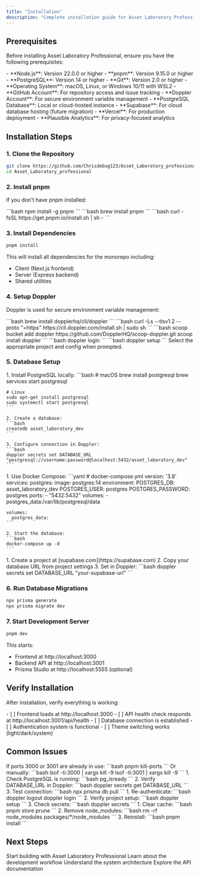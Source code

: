 ```yaml
---
title: "Installation"
description: "Complete installation guide for Asset Laboratory Professional"
---
```


## Prerequisites

Before installing Asset Laboratory Professional, ensure you have the following prerequisites:

<AccordionGroup>
  <Accordion title="System Requirements">
    - **Node.js**: Version 22.0.0 or higher
    - **pnpm**: Version 9.15.0 or higher
    - **PostgreSQL**: Version 14 or higher
    - **Git**: Version 2.0 or higher
    - **Operating System**: macOS, Linux, or Windows 10/11 with WSL2
  </Accordion>

  <Accordion title="Required Accounts">
    - **GitHub Account**: For repository access and issue tracking
    - **Doppler Account**: For secure environment variable management
    - **PostgreSQL Database**: Local or cloud-hosted instance
  </Accordion>

  <Accordion title="Optional Services">
    - **Supabase**: For cloud database hosting (future migration)
    - **Vercel**: For production deployment
    - **Plausible Analytics**: For privacy-focused analytics
  </Accordion>
</AccordionGroup>

## Installation Steps

### 1. Clone the Repository

```bash
git clone https://github.com/Chrisdebug123/Asset_Laboratory_professional.git
cd Asset_Laboratory_professional
```

### 2. Install pnpm

If you don't have pnpm installed:

<Tabs>
  <Tab title="npm">
    ```bash
    npm install -g pnpm
    ```
  </Tab>
  <Tab title="Homebrew (macOS)">
    ```bash
    brew install pnpm
    ```
  </Tab>
  <Tab title="Curl">
    ```bash
    curl -fsSL https://get.pnpm.io/install.sh | sh -
    ```
  </Tab>
</Tabs>

### 3. Install Dependencies

```bash
pnpm install
```

This will install all dependencies for the monorepo including:
- Client (Next.js frontend)
- Server (Express backend)
- Shared utilities

### 4. Setup Doppler

Doppler is used for secure environment variable management:

<Steps>
  <Step title="Install Doppler CLI">
    <Tabs>
      <Tab title="macOS">
        ```bash
        brew install dopplerhq/cli/doppler
        ```
      </Tab>
      <Tab title="Linux">
        ```bash
        curl -Ls --tlsv1.2 --proto "=https" https://cli.doppler.com/install.sh | sudo sh
        ```
      </Tab>
      <Tab title="Windows">
        ```bash
        scoop bucket add doppler https://github.com/DopplerHQ/scoop-doppler.git
        scoop install doppler
        ```
      </Tab>
    </Tabs>
  </Step>

  <Step title="Authenticate with Doppler">
    ```bash
    doppler login
    ```
  </Step>

  <Step title="Setup Project">
    ```bash
    doppler setup
    ```
    Select the appropriate project and config when prompted.
  </Step>
</Steps>

### 5. Database Setup

<Tabs>
  <Tab title="Local PostgreSQL">
    1. Install PostgreSQL locally:
    ```bash
    # macOS
    brew install postgresql
    brew services start postgresql

    # Linux
    sudo apt-get install postgresql
    sudo systemctl start postgresql
    ```

    2. Create a database:
    ```bash
    createdb asset_laboratory_dev
    ```

    3. Configure connection in Doppler:
    ```bash
    doppler secrets set DATABASE_URL "postgresql://username:password@localhost:5432/asset_laboratory_dev"
    ```
  </Tab>

  <Tab title="Docker">
    1. Use Docker Compose:
    ```yaml
    # docker-compose.yml
    version: '3.8'
    services:
      postgres:
        image: postgres:14
        environment:
          POSTGRES_DB: asset_laboratory_dev
          POSTGRES_USER: postgres
          POSTGRES_PASSWORD: postgres
        ports:
          - "5432:5432"
        volumes:
          - postgres_data:/var/lib/postgresql/data

    volumes:
      postgres_data:
    ```

    2. Start the database:
    ```bash
    docker-compose up -d
    ```
  </Tab>

  <Tab title="Cloud (Supabase)">
    1. Create a project at [supabase.com](https://supabase.com)
    2. Copy your database URL from project settings
    3. Set in Doppler:
    ```bash
    doppler secrets set DATABASE_URL "your-supabase-url"
    ```
  </Tab>
</Tabs>

### 6. Run Database Migrations

```bash
npx prisma generate
npx prisma migrate dev
```

### 7. Start Development Server

```bash
pnpm dev
```

This starts:
- Frontend at http://localhost:3000
- Backend API at http://localhost:3001
- Prisma Studio at http://localhost:5555 (optional)

## Verify Installation

After installation, verify everything is working:

<Checklist>
  - [ ] Frontend loads at http://localhost:3000
  - [ ] API health check responds at http://localhost:3001/api/health
  - [ ] Database connection is established
  - [ ] Authentication system is functional
  - [ ] Theme switching works (light/dark/system)
</Checklist>

## Common Issues

<AccordionGroup>
  <Accordion title="Port Already in Use">
    If ports 3000 or 3001 are already in use:
    ```bash
    pnpm kill-ports
    ```
    Or manually:
    ```bash
    lsof -ti:3000 | xargs kill -9
    lsof -ti:3001 | xargs kill -9
    ```
  </Accordion>

  <Accordion title="Database Connection Failed">
    1. Check PostgreSQL is running:
    ```bash
    pg_isready
    ```
    2. Verify DATABASE_URL in Doppler:
    ```bash
    doppler secrets get DATABASE_URL
    ```
    3. Test connection:
    ```bash
    npx prisma db pull
    ```
  </Accordion>

  <Accordion title="Doppler Authentication Issues">
    1. Re-authenticate:
    ```bash
    doppler logout
    doppler login
    ```
    2. Verify project setup:
    ```bash
    doppler setup
    ```
    3. Check secrets:
    ```bash
    doppler secrets
    ```
  </Accordion>

  <Accordion title="pnpm Installation Failed">
    1. Clear cache:
    ```bash
    pnpm store prune
    ```
    2. Remove node_modules:
    ```bash
    rm -rf node_modules packages/*/node_modules
    ```
    3. Reinstall:
    ```bash
    pnpm install
    ```
  </Accordion>
</AccordionGroup>

## Next Steps

<CardGroup cols={2}>
  <Card title="Quick Start" icon="rocket" href="/quickstart">
    Start building with Asset Laboratory Professional
  </Card>
  <Card title="Development" icon="code" href="/development">
    Learn about the development workflow
  </Card>
  <Card title="Configuration" icon="gear" href="/concepts/architecture">
    Understand the system architecture
  </Card>
  <Card title="API Reference" icon="book" href="/api-reference/introduction">
    Explore the API documentation
  </Card>
</CardGroup>